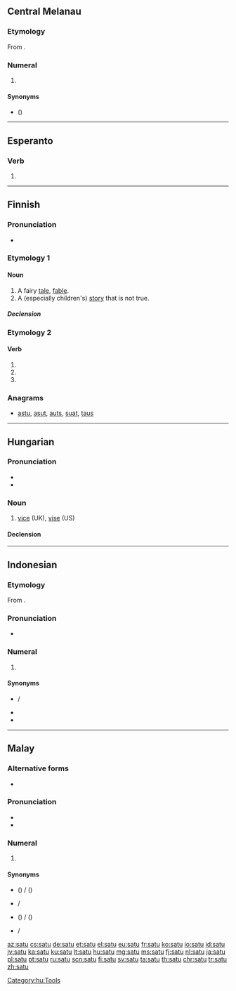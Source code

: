 {{also|sātu|Satu}}
==Central Melanau==
{{cardinalbox|mel|0|1|2|puweang|dua}}

===Etymology===
From {{etyl|ms|mel}} {{m|ms|satu}}.

===Numeral===
{{head|mel|numeral}}

# {{label|mel|cardinal}} {{l|en|one}}

====Synonyms====
* {{l|mel|ja}} ({{l|mel|je-}})

----

==Esperanto==

===Verb===
{{eo-head}}

# {{eo-form of|sat|u}}

----

==Finnish==

===Pronunciation===
* {{rhymes|ɑtu|lang=fi}}

===Etymology 1===

====Noun====
{{head|fi|noun}}

# A fairy [[tale]], [[fable]].
# A (especially children's) [[story]] that is not true.

=====Declension=====
{{fi-decl-valo|sa|t|d|u|a}}

===Etymology 2===

====Verb====
{{head|fi|verb form}}

# {{fi-form of|mood=indicative|tense=present connegative|sattua}}
# {{fi-form of|pr=second-person|pl=singular|mood=imperative|tense=present|sattua}}
# {{fi-form of|pr=second-person|pl=singular|mood=imperative|tense=present connegative|sattua}}

===Anagrams===
* [[astu#Finnish|astu]], [[asut#Finnish|asut]], [[auts#Finnish|auts]], [[suat#Finnish|suat]], [[taus#Finnish|taus]]

----

==Hungarian==

===Pronunciation===
* {{IPA|/ˈʃɒtu/|lang=hu}}
* {{hyphenation|sa|tu|lang=hu}}

===Noun===
{{hu-noun|k}}

# [[vice]] (UK), [[vise]] (US)

====Declension====
{{hu-decl-k-back|sat|u}}{{hu-pos-tok|satu}}

[[Category:hu:Tools]]

----

==Indonesian==
{{cardinalbox|id|0|1|2|nol|dua}}

===Etymology===
From {{etyl|ms|id}} {{m|ms|satu}}.

===Pronunciation===
* {{audio|Id-satu.ogg|audio|lang=id}}

===Numeral===
{{head|id|numeral}}

# {{label|id|cardinal}} {{l|en|one}}

====Synonyms====
* {{l|id|esa}} / {{l|id|sa}}
* {{l|id|tunggal}}
* {{l|id|eka}}

----

==Malay==
{{cardinalbox|ms|0|1|2|kosong|dua}}

===Alternative forms===
* {{l|ms|ساتو|sc=Arab}}

===Pronunciation===
* {{IPA|/satu/|lang=ms}}
* {{rhymes|atu|tu|u|lang=ms}}

===Numeral===
{{head|ms|numeral|Jawi spelling|ساتو}}

# {{label|ms|cardinal}} {{l|en|one}}

====Synonyms====
* {{l|ms|esa}} ({{l|ms|se-}}) / {{l|ms|اسا|sc=Arab}} ({{l|ms|س-|sc=Arab}})
* {{l|ms|tunggal}} / {{l|ms|توڠݢل|sc=Arab}}
* {{l|ms|eka}} ({{l|ms|eka-}}) / {{l|ms|ايک|sc=Arab}} ({{l|ms|ايک-|sc=Arab}})
* {{l|ms|ahad}} / {{l|ms|احد|sc=Arab}}

[[az:satu]]
[[cs:satu]]
[[de:satu]]
[[et:satu]]
[[el:satu]]
[[eu:satu]]
[[fr:satu]]
[[ko:satu]]
[[io:satu]]
[[id:satu]]
[[jv:satu]]
[[ka:satu]]
[[ku:satu]]
[[lt:satu]]
[[hu:satu]]
[[mg:satu]]
[[ms:satu]]
[[fj:satu]]
[[nl:satu]]
[[ja:satu]]
[[pl:satu]]
[[pt:satu]]
[[ru:satu]]
[[scn:satu]]
[[fi:satu]]
[[sv:satu]]
[[ta:satu]]
[[th:satu]]
[[chr:satu]]
[[tr:satu]]
[[zh:satu]]